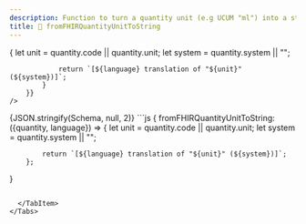 ```yaml
---
description: Function to turn a quantity unit (e.g UCUM "ml") into a string for humans (e.g "militier")
title: 📏 fromFHIRQuantityUnitToString
---
```



<Tabs>
  <TabItem value="text" label="Human readable text" default>
    <SingleDosageToText 
        dosage={Schema} 
        config={{
            fromFHIRQuantityUnitToString: ({quantity, language}) => {
                let unit = quantity.code || quantity.unit;
                let system = quantity.system || "";

                return `[${language} translation of "${unit}" (${system})]`;
            }
        }}
    />

  </TabItem>
  <TabItem value="json" label="Dosage">
    <CodeBlock language="json">{JSON.stringify(Schema, null, 2)}</CodeBlock>
  </TabItem>
  <TabItem value="config" label="Configuration">
```js
{
        fromFHIRQuantityUnitToString: ({quantity, language}) => {
            let unit = quantity.code || quantity.unit;
            let system = quantity.system || "";

            return `[${language} translation of "${unit}" (${system})]`;
        };

}

```

  </TabItem>
</Tabs>
